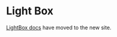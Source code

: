 
<Meta title="Components/Images and Icons/LightBox" />

# Light Box

[LightBox docs](https://atlantis.getjobber.com/components/LightBox) have moved to the new site.
